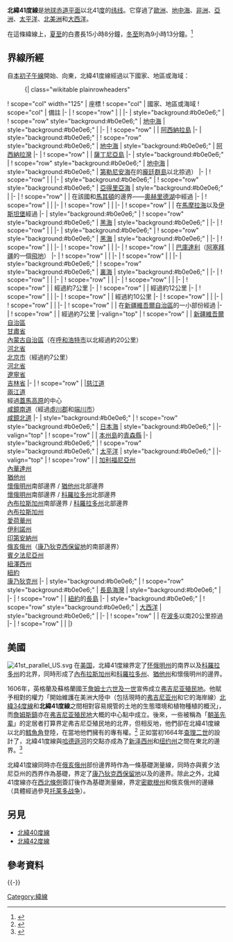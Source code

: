 {{Location map-line|lat=41}}
{{kml}}
'''北緯41度線'''是[[地球|地球]][[赤道|赤道平面]]以北41[[度_(角)|度]]的[[纬线|纬线]]。它穿過了[[歐洲|歐洲]]、[[地中海|地中海]]、[[非洲|非洲]]、[[亞洲|亞洲]]、[[太平洋|太平洋]]、[[北美洲|北美洲]]和[[大西洋|大西洋]]。

在這條緯線上，[[夏至|夏至]]的白晝長15小時8分鐘，[[冬至|冬至]]則為9小時13分鐘。<ref>{{Cite web |url=http://aa.usno.navy.mil/data/docs/Dur_OneYear.php |title=存档副本 |accessdate=2020-07-16 |archive-date=2017-07-18 |archive-url=https://web.archive.org/web/20170718031549/http://aa.usno.navy.mil/data/docs/Dur_OneYear.php |dead-url=no }}</ref>

== 界線所經 ==
自[[本初子午線|本初子午線]]開始、向東，北緯41度線經過以下國家、地區或海域：

:{| class="wikitable plainrowheaders"
! scope="col" width="125" | 座標
! scope="col" | 國家、地區或海域
! scope="col" | 備註
|-
| {{Coord|41|0|N|0|0|E|type:landmark|name=Prime Meridian}}
! scope="row" | {{ESP}}
|
|-
| style="background:#b0e0e6;" | {{Coord|41|0|N|0|56|E|type:waterbody|name=Mediterranean Sea}}
! scope="row" style="background:#b0e0e6;" | [[地中海|地中海]]
| style="background:#b0e0e6;" |
|-
| {{Coord|41|0|N|8|13|E|type:country|name=Italy}}
! scope="row" | {{ITA}}
| [[阿西納拉島|阿西納拉島]]
|-
| style="background:#b0e0e6;" | {{Coord|41|0|N|8|16|E|type:waterbody|name=Mediterranean Sea}}
! scope="row" style="background:#b0e0e6;" | [[地中海|地中海]]
| style="background:#b0e0e6;" | [[阿西納拉灣|阿西納拉灣]]
|-
| {{Coord|41|0|N|8|52|E|type:country|name=Italy}}
! scope="row" | {{ITA}}
| [[薩丁尼亞島|薩丁尼亞島]]
|-
| style="background:#b0e0e6;" | {{Coord|41|0|N|9|39|E|type:waterbody|name=Mediterranean Sea}}
! scope="row" style="background:#b0e0e6;" | [[地中海|地中海]]
| style="background:#b0e0e6;" | [[第勒尼安海|第勒尼安海]]在{{ITA}}的[[龐廷群島|龐廷群島]]以北掠過）
|-
| {{Coord|41|0|N|13|57|E|type:country|name=Italy}}
! scope="row" | {{ITA}}
|
|-
| style="background:#b0e0e6;" | {{Coord|41|0|N|17|12|E|type:waterbody|name=Adriatic Sea}}
! scope="row" style="background:#b0e0e6;" | [[亞得里亞海|亞得里亞海]]
| style="background:#b0e0e6;" |
|-
| {{Coord|41|0|N|19|28|E|type:country|name=Albania}}
! scope="row" | {{ALB}}
| 在該國和[[馬其頓|馬其頓]]的邊界——[[奧赫里德湖|奧赫里德湖]]中經過
|-
| {{Coord|41|0|N|20|42|E|type:country|name=Macedonia}}
! scope="row" | {{MKD}}
|
|-
| {{Coord|41|0|N|21|51|E|type:country|name=Greece}}
! scope="row" | {{GRC}}
|
|-
| {{Coord|41|0|N|26|20|E|type:country|name=Turkey}}
! scope="row" | {{TUR}}
| 在[[馬摩拉海|馬摩拉海]]以及[[伊斯坦堡|伊斯坦堡]]經過
|-
| style="background:#b0e0e6;" | {{Coord|41|0|N|37|52|E|type:waterbody|name=Black Sea}}
! scope="row" style="background:#b0e0e6;" | [[黑海|黑海]]
| style="background:#b0e0e6;" |
|-
| {{Coord|41|0|N|38|47|E|type:country|name=Turkey}}
! scope="row" | {{TUR}}
|
|-
| style="background:#b0e0e6;" | {{Coord|41|0|N|39|46|E|type:waterbody|name=Black Sea}}
! scope="row" style="background:#b0e0e6;" | [[黑海|黑海]]
| style="background:#b0e0e6;" |
|-
| {{Coord|41|0|N|40|20|E|type:country|name=Turkey}}
! scope="row" | {{TUR}}
|
|-
| {{Coord|41|0|N|43|32|E|type:country|name=Armenia}}
! scope="row" | {{ARM}}
|
|-
| {{Coord|41|0|N|45|10|E|type:country|name=Azerbaijan}}
! scope="row" | {{AZE}}
| [[巴庫達利|巴庫達利]]（[[阿塞拜疆|阿塞拜疆]]的一個[[飛地|飛地]]）
|-
| {{Coord|41|0|N|45|13|E|type:country|name=Armenia}}
! scope="row" | {{ARM}}
|
|-
| {{Coord|41|0|N|45|24|E|type:country|name=Azerbaijan}}
! scope="row" | {{AZE}}
|
|-
| style="background:#b0e0e6;" | {{Coord|41|0|N|49|13|E|type:waterbody|name=Caspian Sea}}
! scope="row" style="background:#b0e0e6;" | [[裏海|裏海]]
| style="background:#b0e0e6;" |
|-
| {{Coord|41|0|N|52|57|E|type:country|name=Turkmenistan}}
! scope="row" | {{TKM}}
|
|-
| {{Coord|41|0|N|61|58|E|type:country|name=Uzbekistan}}
! scope="row" | {{UZB}}
|
|-
| {{Coord|41|0|N|68|4|E|type:country|name=Kazakhstan}}
! scope="row" | {{KAZ}}
|
|-
| {{Coord|41|0|N|68|31|E|type:country|name=Uzbekistan}}
! scope="row" | {{UZB}}
| 經過約7公里
|-
| {{Coord|41|0|N|68|36|E|type:country|name=Kazakhstan}}
! scope="row" | {{KAZ}}
| 經過約12公里
|-
| {{Coord|41|0|N|68|45|E|type:country|name=Uzbekistan}}
! scope="row" | {{UZB}}
|
|-
| {{Coord|41|0|N|70|24|E|type:country|name=Tajikistan}}
! scope="row" | {{TJK}}
| 經過約10公里
|-
| {{Coord|41|0|N|70|31|E|type:country|name=Uzbekistan}}
! scope="row" | {{UZB}}
|
|-
| {{Coord|41|0|N|72|30|E|type:country|name=Kyrgyzstan}}
! scope="row" | {{KGZ}}
|
|-
| {{Coord|41|0|N|76|50|E|type:country|name=China}}
! scope="row" | {{PRC}}
| 在[[新疆維吾爾自治區|新疆維吾爾自治區]]的一小部份經過
|-
| {{Coord|41|0|N|77|30|E|type:country|name=Kyrgyzstan}}
! scope="row" | {{KGZ}}
| 經過約7公里
|-valign="top"
| {{Coord|41|0|N|77|35|E|type:country|name=China}}
! scope="row" | {{PRC}}
| [[新疆維吾爾自治區|新疆維吾爾自治區]]<br/> [[甘肅省|甘肅省]]<br/> [[內蒙古自治區|內蒙古自治區]]（在[[呼和浩特市|呼和浩特市]]以北經過約20公里）<br/> [[河北省|河北省]]<br/> [[北京市|北京市]]（經過約7公里）<br/> [[河北省|河北省]]<br/> [[遼寧省|遼寧省]]<br/> [[吉林省|吉林省]]
|-
| {{Coord|41|0|N|126|5|E|type:country|name=North Korea}}
! scope="row" | {{PRK}}
|[[慈江道|慈江道]]<br/>[[兩江道|兩江道]]<br/> 經過[[蓋馬高原|蓋馬高原]]的中心<br/> [[咸鏡南道|咸鏡南道]]（經過[[虛川郡|虛川郡]]和[[端川市|端川市]]）<br/>[[咸鏡北道|咸鏡北道]]
|-
| style="background:#b0e0e6;" | {{Coord|41|0|N|129|43|E|type:waterbody|name=Sea of Japan}}
! scope="row" style="background:#b0e0e6;" | [[日本海|日本海]]
| style="background:#b0e0e6;" |
|-valign="top"
| {{Coord|41|0|N|140|19|E|type:country|name=Japan}}
! scope="row" | {{JPN}}
| [[本州島|本州島]]的[[青森縣|青森縣]]
|-
| style="background:#b0e0e6;" | {{Coord|41|0|N|141|23|E|type:waterbody|name=Pacific Ocean}}
! scope="row" style="background:#b0e0e6;" | [[太平洋|太平洋]]
| style="background:#b0e0e6;" |
|-valign="top"
| {{Coord|41|0|N|124|7|W|type:country|name=United States}}
! scope="row" | {{USA}}
| [[加利福尼亞州|加利福尼亞州]]<br/> [[內華達州|內華達州]]<br/> [[猶他州|猶他州]]<br/> [[懷俄明州|懷俄明州]]南部邊界 / [[猶他州|猶他州]]北部邊界<br/> [[懷俄明州|懷俄明州]]南部邊界 / [[科羅拉多州|科羅拉多州]]北部邊界<br/> [[內布拉斯加州|內布拉斯加州]]南部邊界 / [[科羅拉多州|科羅拉多州]]北部邊界<br/> [[內布拉斯加州|內布拉斯加州]]<br/> [[愛荷華州|愛荷華州]]<br/> [[伊利諾州|伊利諾州]]<br/> [[印第安納州|印第安納州]]<br/> [[俄亥俄州|俄亥俄州]]（[[康乃狄克西保留地|康乃狄克西保留地]]的南部邊界）<br/> [[賓夕法尼亞州|賓夕法尼亞州]]<br/> [[紐澤西州|紐澤西州]]<br/> [[紐約州|紐約]]<br/> [[康乃狄克州|康乃狄克州]]
|-
| style="background:#b0e0e6;" | {{Coord|41|0|N|73|39|W|type:waterbody|name=Long Island Sound}}
! scope="row" style="background:#b0e0e6;" | [[長島海灣|長島海灣]]
| style="background:#b0e0e6;" |
|-
| {{Coord|41|0|N|72|35|W|type:country|name=United States}}
! scope="row" | {{USA}}
| [[紐約州|紐約]]的[[長島_(紐約州)|長島]]
|-
| style="background:#b0e0e6;" | {{Coord|41|0|N|72|0|W|type:waterbody|name=Atlantic Ocean}}
! scope="row" style="background:#b0e0e6;" | [[大西洋|大西洋]]
| style="background:#b0e0e6;" |
|-
| {{Coord|41|0|N|8|39|W|type:country|name=Portugal}}
! scope="row" | {{PRT}} 
| 在[[波多|波多]]以南20公里掠過
|-
| {{Coord|41|0|N|6|54|W|type:country|name=Spain}}
! scope="row" | {{ESP}}
|
|}

== 美國 ==
[[File:41st_parallel_US.svg|thumb]]
在[[美国|美国]]，北緯41度線界定了[[怀俄明州|怀俄明州]]的南界以及[[科羅拉多州|科羅拉多州]]的北界，同時形成了[[內布拉斯加州|內布拉斯加州]]和[[科羅拉多州|科羅拉多州]]、[[猶他州|猶他州]]和懷俄明州的邊界。

1606年，英格蘭及蘇格蘭國王[[詹姆士六世及一世|詹姆士六世及一世]]宣佈成立[[弗吉尼亚殖民地|弗吉尼亚殖民地]]。他賦予{{tsl|en|London Company|倫敦公司}}相對的權力「開始維護在美洲大陸中（包括現時的[[弗吉尼亚州|弗吉尼亚州]]和它的海岸線）[[北緯34度線|北緯34度線]]和'''北緯41度線'''之間相對容易規管的土地的生態環境和植物種植的概況」，而[[詹姆斯鎮_(維吉尼亞州)|詹姆斯鎮]]亦在[[弗吉尼亚殖民地|弗吉尼亚殖民地]]大概的中心點中成立。後來，一些被稱為「[[朝圣先辈|朝圣先辈]]」的定居者打算界定弗吉尼亞殖民地的北界，但相反地，他們卻在北緯41度線以北的[[鱈魚角|鱈魚角]]登陸，在當地他們擁有{{tsl|en|Plymouth Council for New England|新英格蘭的普利茅斯委員會|普利茅斯殖民地憲章}}的專有權。<ref>{{cite web|url=http://www.virginiaplaces.org/boundaries/charters.html|title=Boundaries and Charters of Virginia|website=www.virginiaplaces.org|accessdate=2020-07-16|archive-date=2020-07-12|archive-url=https://web.archive.org/web/20200712171458/http://www.virginiaplaces.org/boundaries/charters.html|dead-url=no}}</ref>
正如當初1664年[[查理二世_(英格兰)|查理二世]]的設計了，北緯41度線與[[哈德遜河|哈德遜河]]的交點亦成為了[[新泽西州|新泽西州]]和[[纽约州|纽约州]]之間在東北的邊界。<ref name=njgs>{{cite web |url=http://www.njgeology.org/enviroed/newsletter/v2n2.pdf |title=Sentinels at the Northern Border |first=Bill |last=Graff |format=pdf |work=Unearthing New Jersey Vol. 2, No. 2 |date=Summer 2006 |publisher=New Jersey Geological Survey |accessdate=2020-07-16 |archive-date=2020-07-26 |archive-url=https://web.archive.org/web/20200726081209/https://www.njgeology.org/enviroed/newsletter/v2n2.pdf |dead-url=no }}</ref>

北緯41度線同時亦在{{tsl|en|Public Land Survey System|公共土地測量系統|測量}}[[俄亥俄州|俄亥俄州]]部份邊界時作為一條基礎測量線，同時亦與賓夕法尼亞州的西界作為基礎，界定了[[康乃狄克西保留地|康乃狄克西保留地]]以及{{tsl|en|Firelands|火地 (美國)|火地}}的邊界。除此之外，北緯41度線亦在{{tsl|en|Greenville Treaty|格林維爾條約}}[[西北條例|西北條例]]簽訂後作為基礎測量線，界定[[密歇根州|密歇根州]]和俄亥俄州的邊緣（具體經過參見[[托莱多战争|托莱多战争]]）。

== 另見 ==
*[[北緯40度線|北緯40度線]]
*[[北緯42度線|北緯42度線]]

== 參考資料 ==
{{reflist}}
{{-}}
{{geographical coordinates|state=collapsed}}

[[Category:緯線|Category:緯線]]